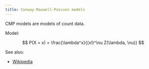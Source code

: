 ```yaml
---
title: Conway-Maxwell-Poisson models
---
```


CMP models are models of count data.

Model:

$$
P(X = x) = \frac{\lambda^x}{(x!)^\nu Z(\lambda, \nu)}
$$


See also:

- [Wikipedia](https://en.wikipedia.org/wiki/Conway%E2%80%93Maxwell%E2%80%93Poisson_distribution)

